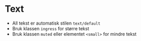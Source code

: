 
<Meta of={stories} />

# Text
- All tekst er automatisk stilen `text/default`
- Bruk klassen `ingress` for større tekst
- Bruk klassen `muted` eller elementet `<small>` for mindre tekst
<Canvas of={stories.Default} />
